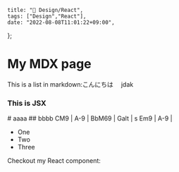     title: "🕺 Design/React",
    tags: ["Design","React"],
    date: "2022-08-08T11:01:22+09:00",
};

# My MDX page

This is a list in markdown:こんにちは　
jdak
<div style={{ padding: '20px', backgroundColor: 'tomato' }}>
  <h3>This is JSX</h3>
</div>
# aaaa
## bbbb  
	CM9 | A-9 | BbM69 | Galt |  s
	Em9 | A-9 |
	<br />
	

- One
- Two
- Three

Checkout my React component:
